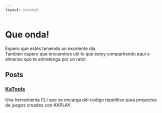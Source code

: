 ```yaml
---
layout: minimal
---
```


# Que onda!

Espero que estés teniendo un excelente día.  
Tambien espero que encuentres util lo que estoy compartiendo aquí o almenos que te entretenga por un rato!  

## Posts

### [KaTools](katools)

Una herramienta CLI que se encarga del codigo repetitivo para proyectos de juegos creados con KAPLAY.